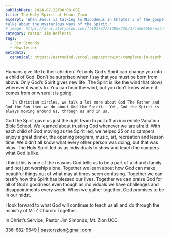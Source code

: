 ```yaml
---
publishDate: 2024-07-22T00:00:00Z
title: The Holy Spirit at Mount Zion
excerpt: 'When Jesus is talking to Nicodemus in Chapter 3 of the gospel of John He
talks about the mysterious ways of the Spirit.'
# image: https://a-us.storyblok.com/f/1017237/1280x720/37ca5065b9/extravagantgenerosity-slide_for_facebook.jpg
category: Pastor Jim Reflects
tags:
  - Jim Simonds
  - Newsletter
metadata:
  canonical: https://astrowind.vercel.app/astrowind-template-in-depth
---
```



Humans give life to their children. Yet only God’s Spirit can change you into a child of God. Don’t be surprised when I say that you must be born from above. Only God’s Spirit gives new life. The Spirit is like the wind that blows wherever it wants to. You can hear the wind, but you don’t know where it comes from or where it is going. 

       In Christian circles, we talk a lot more about God The Father and God the Son then we do about God the Spirit.  Yet, God the Spirit is always moving around us, through us and in us.  

God the Spirit gave us just the right team to pull off an incredible Vacation Bible School.  We learned about trusting God whenever we are afraid.  With each child of God moving as the Spirit led, we helped 25 or so campers enjoy a great dinner, the opening program, music, art, recreation and lesson time.  We didn’t all know what every other person was doing, but that was okay.  The Holy Spirit led us as individuals to show and teach the campers what God is like.

I think this is one of the reasons God tells us to be a part of a church family and not just worship alone.  Together we learn about how God can make beautiful things out of what may at times seem confusing.  Together we can testify how the Spirit has blessed our lives.  Together we can praise God for all of God’s goodness even though as individuals we have challenges and disappointments every week.  When we gather together, God promises to be in our midst.

I look forward to what God will continue to teach us all and do through the ministry of MTZ Church: Together.

In Christ’s Service, Pastor Jim Simonds, Mt. Zion UCC

336-682-9649  |  pastorszion@gmail.com